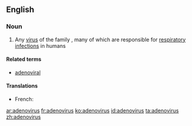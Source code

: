 ==English==

===Noun===
{{en-noun|es}}

# Any [[virus]] of the family ''{{taxlink|Adenoviridae|family}}'', many of which are responsible for [[respiratory]] [[infection]]s in humans

====Related terms====
* [[adenoviral]]

====Translations====
{{trans-top}}
* French: {{t+|fr|adénovirus|m}}
{{trans-mid}}
{{trans-bottom}}

[[ar:adenovirus]]
[[fr:adenovirus]]
[[ko:adenovirus]]
[[id:adenovirus]]
[[ta:adenovirus]]
[[zh:adenovirus]]